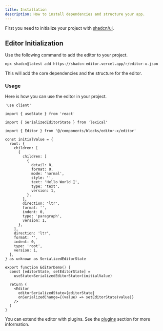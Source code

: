 ```yaml
---
title: Installation
description: How to install dependencies and structure your app.
---
```


First you need to initialize your project with [shadcn/ui](https://ui.shadcn.com/docs/installation).

## Editor Initialization

Use the following command to add the editor to your project.

```bash
npx shadcn@latest add https://shadcn-editor.vercel.app/r/editor-x.json
```

This will add the core dependencies and the structure for the editor.

### Usage

Here is how you can use the editor in your project.

```tsx
'use client'

import { useState } from 'react'

import { SerializedEditorState } from 'lexical'

import { Editor } from '@/components/blocks/editor-x/editor'

const initialValue = {
  root: {
    children: [
      {
        children: [
          {
            detail: 0,
            format: 0,
            mode: 'normal',
            style: '',
            text: 'Hello World 🚀',
            type: 'text',
            version: 1,
          },
        ],
        direction: 'ltr',
        format: '',
        indent: 0,
        type: 'paragraph',
        version: 1,
      },
    ],
    direction: 'ltr',
    format: '',
    indent: 0,
    type: 'root',
    version: 1,
  },
} as unknown as SerializedEditorState

export function EditorDemo() {
  const [editorState, setEditorState] =
    useState<SerializedEditorState>(initialValue)

  return (
    <Editor
      editorSerializedState={editorState}
      onSerializedChange={(value) => setEditorState(value)}
    />
  )
}
```

You can extend the editor with plugins. See the [plugins](/docs/plugins) section for more information.
